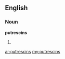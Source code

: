 ==English==

===Noun===
'''putrescins'''

# {{plural of|[[putrescin]]}}

[[ar:putrescins]]
[[my:putrescins]]